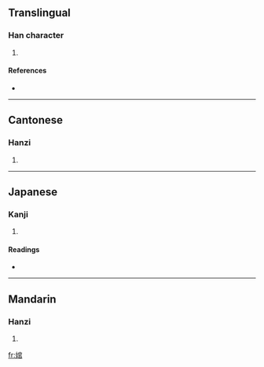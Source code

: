 ==Translingual==

===Han character===
{{Han char|rn=38|rad=女|as=08|sn=11|four=4347<sub>7</sub>|canj=女十口口 (VJRR)}}

# {{defn|Han|sort=女08}}

====References====
* {{Han ref|kx=0265.070|dkj=06425|dj=0532.050|hdz=21061.150|uh=5A60|ud=23136|bh=D4CE|bd=54478}}

----

==Cantonese==

===Hanzi===
{{yue-hanzi|jyut=|y=waan1}}

# {{defn|Cantonese|sort=女08}}

----

==Japanese==

===Kanji===
{{ja-kanji|grade=|rs=女08}}

# {{defn|Japanese|sort=女08}}

====Readings====
* {{ja-readings|on=[[わん]] (wan), [[わつ]] (watsu), [[わち]] (wachi), [[かん]] (kan), [[くわつ]] (kuwatsu), [[ぐわち]] (guwachi)|kun=[[しなよい]] (shinayoi), [[みめよいさま]] (mimeyoisama)}}

----

==Mandarin==

===Hanzi===
{{cmn-hanzi|pin=[[wà]] ([[wa4]])|wg=wa<sup>4</sup>}}

# {{defn|Mandarin|sort=女08}}

[[fr:婠]]